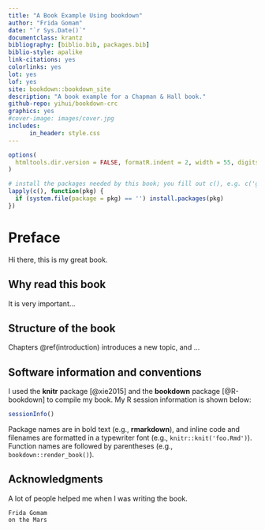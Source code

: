 ```yaml
--- 
title: "A Book Example Using bookdown"
author: "Frida Gomam"
date: "`r Sys.Date()`"
documentclass: krantz
bibliography: [biblio.bib, packages.bib]
biblio-style: apalike
link-citations: yes
colorlinks: yes
lot: yes
lof: yes
site: bookdown::bookdown_site
description: "A book example for a Chapman & Hall book."
github-repo: yihui/bookdown-crc
graphics: yes
#cover-image: images/cover.jpg
includes:
      in_header: style.css
---
```


```r
options(
  htmltools.dir.version = FALSE, formatR.indent = 2, width = 55, digits = 4
)

# install the packages needed by this book; you fill out c(), e.g. c('ggplot2', 'dplyr')
lapply(c(), function(pkg) {
  if (system.file(package = pkg) == '') install.packages(pkg)
})
```

# Preface {-}

Hi there, this is my great book.

## Why read this book {-}

It is very important...

## Structure of the book {-}

Chapters \@ref(introduction) introduces a new topic, and ...

## Software information and conventions {-}

I used the **knitr**\index{knitr} package [@xie2015] and the **bookdown**\index{bookdown} package [@R-bookdown] to compile my book. My R session information is shown below:

```r
sessionInfo()
```

Package names are in bold text (e.g., **rmarkdown**), and inline code and filenames are formatted in a typewriter font (e.g., `knitr::knit('foo.Rmd')`). Function names are followed by parentheses (e.g., `bookdown::render_book()`).

## Acknowledgments {-}

A lot of people helped me when I was writing the book.

```block2
Frida Gomam  
on the Mars
```

